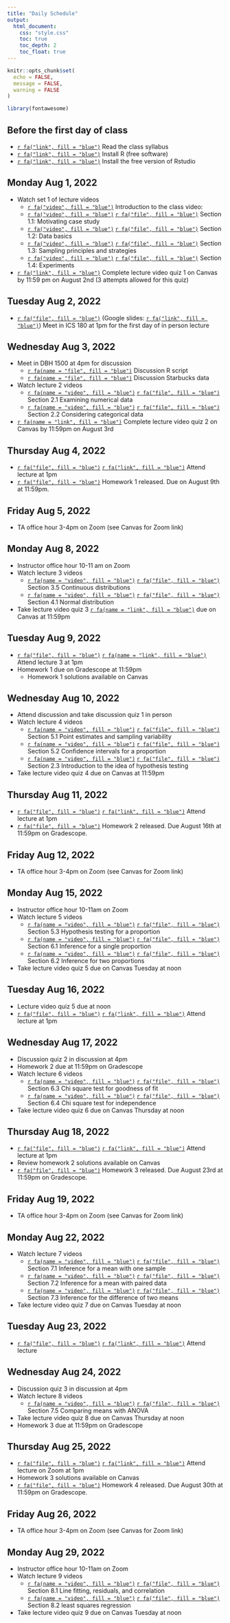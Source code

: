 ---
title: "Daily Schedule"
output: 
  html_document:
    css: "style.css"
    toc: true
    toc_depth: 2
    toc_float: true
---

```{r setup, include=FALSE}
knitr::opts_chunk$set(
  echo = FALSE,
  message = FALSE,
  warning = FALSE
)

library(fontawesome)
```

## Before the first day of class 

- [`r fa("link", fill = "blue")`](https://catalinamedina.github.io/uci-stats7-su22-website/syllabus.html) Read the class syllabus 
- [`r fa("link", fill = "blue")`](https://www.r-project.org/) Install R (free software)
- [`r fa("link", fill = "blue")`](https://www.rstudio.com/) Install the free version of Rstudio 

## Monday Aug 1, 2022  

- Watch set 1 of lecture videos
    - [`r fa("video", fill = "blue")`](https://uci.zoom.us/rec/share/iEzan4P2GVBIK4rEa2LtOLH1fe9KaDx3zsovVnalo_mfIUoHGnZZulOkBsW-ZlTR.VXePD4F_vhRPVsgU?startTime=1659214374000) Introduction to the class video: 
    - [`r fa("video", fill = "blue")`](https://uci.zoom.us/rec/share/oD5hLVonR3CZ92t8D9zmJJF1qfLshfCnHsL0-_-qvOloMS1s3rohD9TMg32EfXyF.DBGfPottko6zeJyR?startTime=1659204319000) [`r fa("file", fill = "blue")`](lecture-slides/lecture1-section1.1-case-study.pdf) Section 1.1: Motivating case study 
    - [`r fa("video", fill = "blue")`](https://uci.zoom.us/rec/share/LfwhN6yTv7-nOE0cIAUx4vZoFyeK5joam7mQnOk6QGyZVGqF47625j9HUtJu2HWO.m9QSfwOlYGH0pzMb?startTime=1659218067000) [`r fa("file", fill = "blue")`](lecture-slides/lecture1-section1.2-data-basics.pdf) Section 1.2: Data basics
    - [`r fa("video", fill = "blue")`](https://uci.zoom.us/rec/share/8ez_7EOY5QoAxHlVcT-EffYubi-xg0R8Ebk7AiDHByWpaygZrSREJ0XFFuycelkr.ROp41PFoMRk7OaKo?startTime=1659226434000) [`r fa("file", fill = "blue")`](lecture-slides/lecture1-section1.3-sampling-principles-and-strategies.pdf) Section 1.3: Sampling principles and strategies 
    - [`r fa("video", fill = "blue")`](https://uci.zoom.us/rec/share/3KQRxWLSiqBHGxL6TG9mMrmhj90gxQfo3iLRe3pIFOfWBVLHaCSYZue-AtxKZNDj.zbn4J4xUTTzUJzq-?startTime=1659228286000) [`r fa("file", fill = "blue")`](lecture-slides/lecture1-section1.4-experiments.pdf) Section 1.4: Experiments 
- [`r fa("link", fill = "blue")`](https://canvas.eee.uci.edu/courses/46939/quizzes/233237) Complete lecture video quiz 1 on Canvas by 11:59 pm on August 2nd (3 attempts allowed for this quiz)

## Tuesday Aug 2, 2022

- [`r fa("file", fill = "blue")`](lecture-slides/lecture1-practice.pdf) (Google slides: [`r fa("link", fill = "blue")`](https://docs.google.com/presentation/d/1KnEApLH-6K-tYN2pbxHxl98iN705VoZKGVFfr-LeLQ4/edit?usp=sharing)) Meet in ICS 180 at 1pm for the first day of in person lecture 

## Wednesday Aug 3, 2022

- Meet in DBH 1500 at 4pm for discussion
    - [`r fa(name = "file", fill = "blue")`](discussion-material/stats7-discussion1-script.R) Discussion R script
    - [`r fa(name = "file", fill = "blue")`](discussion-material/starbucks.csv) Discussion Starbucks data
- Watch lecture 2 videos
    - [`r fa(name = "video", fill = "blue")`](https://uci.yuja.com/V/Video?v=5550088&node=24377207&a=655470973&autoplay=1) [`r fa("file", fill = "blue")`](lecture-slides/lecture2-section2.1-examining-numerical-data.pdf) Section 2.1 Examining numerical data
    - [`r fa(name = "video", fill = "blue")`](https://uci.zoom.us/rec/share/DkpYGufePoIj9VWIeM5GGgk216tEMvcaVuPtgilT3YCeBCDsBUOaO9XsWStzINc.QnpaVvA7Vz-j_sDO?startTime=1659505515000) [`r fa("file", fill = "blue")`](lecture-slides/lecture2-section2.2-considering-categorical-data.pdf) Section 2.2 Considering categorical data
- [`r fa(name = "link", fill = "blue")`](https://canvas.eee.uci.edu/courses/46939/quizzes/234632) Complete lecture video quiz 2 on Canvas by 11:59pm on August 3rd 

## Thursday Aug 4, 2022

- [`r fa("file", fill = "blue")`](lecture-slides/lecture2-practice.pdf) [`r fa("link", fill = "blue")`](https://docs.google.com/presentation/d/1zNV-M1LuDTg7sTJVo0oBZLPTP1FtwymeXsJrspX4hzg/edit?usp=sharing) Attend lecture at 1pm
- [`r fa("file", fill = "blue")`](homework/hw1/stats7-hw1.pdf) Homework 1 released. Due on August 9th at 11:59pm.

## Friday Aug 5, 2022

- TA office hour 3-4pm on Zoom (see Canvas for Zoom link)

## Monday Aug 8, 2022

- Instructor office hour 10-11 am on Zoom
- Watch lecture 3 videos
    - [`r fa(name = "video", fill = "blue")`](https://uci.zoom.us/rec/share/AuG3HClMhtYs30BTSez_kpVc0Nm7xQU7e0h9TQXDCZedFwzu2YirPc5NXL24-z6i._7YEnSkfoTPmWfX-?startTime=1659938147000) [`r fa("file", fill = "blue")`](lecture-slides/lecture3-section3.5-continuous-distributions.pdf) Section 3.5 Continuous distributions
    - [`r fa(name = "video", fill = "blue")`](https://uci.zoom.us/rec/share/f0ghKmQIbyiWni3yeuI1naNrzyJ_Hi8y6crXT8np9PNUp0zi51b6VuRU2uU9Q71_.2ms3JfeFlSyfw8BM?startTime=1659940349000) [`r fa("file", fill = "blue")`](lecture-slides/lecture3-section4.1-normal-distribution.pdf) Section 4.1 Normal distribution
- Take lecture video quiz 3 [`r fa(name = "link", fill = "blue")`](https://canvas.eee.uci.edu/courses/46939/quizzes/234934) due on Canvas at 11:59pm

## Tuesday Aug 9, 2022

- [`r fa("file", fill = "blue")`](lecture-slides/lecture3-practice.pdf) [`r fa(name = "link", fill = "blue")`](https://docs.google.com/presentation/d/1G-O8VvLUu8KDTFWndxztmn0j89DYdIwhdae-d-tO8xs/edit?usp=sharing) Attend lecture 3 at 1pm
- Homework 1 due on Gradescope at 11:59pm
    - Homework 1 solutions available on Canvas

## Wednesday Aug 10, 2022

- Attend discussion and take discussion quiz 1 in person
- Watch lecture 4 videos
    - [`r fa(name = "video", fill = "blue")`](https://uci.zoom.us/rec/share/NTsJFdVkBGwk_usiIppU-P94VhAjRgRy7JOE9kJa2UmDFRxPA7-NXSHcV19vTrFJ.3eN2J-7UheIHS-M1?startTime=1660109662000) [`r fa("file", fill = "blue")`](lecture-slides/lecture4-section5.1-point-estimates-and-sampling-variability.pdf) Section 5.1 Point estimates and sampling variability
    - [`r fa(name = "video", fill = "blue")`](https://uci.zoom.us/rec/share/DRNBMSghU9F8Shr-iwpfl5_qXQ5xbynse-ZovFBIGhn2F-_MMRLIJJD-T_qp0mNe.uYAKm21Nu2QeKWmu?startTime=1660111229000) [`r fa("file", fill = "blue")`](lecture-slides/lecture4-section5.2-confidence-intervals-for-proportions.pdf) Section 5.2 Confidence intervals for a proportion
    - [`r fa(name = "video", fill = "blue")`](https://uci.zoom.us/rec/share/HkdEDMf3juhNPkL_BfPPjlHFiNsCKXc9e1VFXXbW562AJIOBxF1ZAEshCp8qRtQe.HqCOpY52ukcuTP1B?startTime=1660114154000) [`r fa("file", fill = "blue")`](lecture-slides/lecture4-section2.3-case-study-gender-discrimination.pdf) Section 2.3 Introduction to the idea of hypothesis testing
- Take lecture video quiz 4 due on Canvas at 11:59pm

## Thursday Aug 11, 2022

- [`r fa("file", fill = "blue")`](lecture-slides/lecture4-practice.pdf) [`r fa("link", fill = "blue")`](https://docs.google.com/presentation/d/1junLo66xcBrBDM-ok4Dksex8ykORzLO0SRkCZlBbAh4/edit?usp=sharing) Attend lecture at 1pm
- [`r fa("file", fill = "blue")`](homework/hw2/stats7-hw2.pdf) Homework 2 released. Due August 16th at 11:59pm on Gradescope.

## Friday Aug 12, 2022

- TA office hour 3-4pm on Zoom (see Canvas for Zoom link)

## Monday Aug 15, 2022

- Instructor office hour 10-11am on Zoom
- Watch lecture 5 videos
    - [`r fa(name = "video", fill = "blue")`](https://uci.zoom.us/rec/share/jwfUhumiddxKq3aETpn7cGlb5B-Hr9eZ0stHS8itpJa46PKBV0rgkYNjPmETDA71.-brM_j9XeRnIsceq?startTime=1660545360000) [`r fa("file", fill = "blue")`](lecture-slides/lecture5-section5.3-hypothesis-testing-for-a-proportion.pdf) Section 5.3 Hypothesis testing for a proportion
    - [`r fa(name = "video", fill = "blue")`](https://uci.zoom.us/rec/share/qzo9DE0BYEDm7atUY52lEGrc6kS4MzFQm-7QaQQrAuBK8EWdTvCfkvrtmjBvLjA9.CnRQ_aFlMooVCjmQ?startTime=1660547721000) [`r fa("file", fill = "blue")`](lecture-slides/lecture5-section6.1-inference-for-a-single-proportion.pdf) Section 6.1 Inference for a single proportion
    - [`r fa(name = "video", fill = "blue")`](https://uci.zoom.us/rec/share/k6ayX4j7p_AOgcEyAg1sjQ-t-OE_TsvHxJO2ktUsNDDe6a_d9cqFYHfnnP4Ueyw6.Tde2KQa4bPXukv2c?startTime=1660549031000) [`r fa("file", fill = "blue")`](lecture-slides/lecture5-section6.2-difference-of-two-proportions.pdf) Section 6.2 Inference for two proportions
- Take lecture video quiz 5 due on Canvas Tuesday at noon

## Tuesday Aug 16, 2022

- Lecture video quiz 5 due at noon
- [`r fa("file", fill = "blue")`](lecture-slides/lecture5-practice.pdf) [`r fa("link", fill = "blue")`](https://docs.google.com/presentation/d/1hwDAFj4cnINySefrOrer1J-RBOhcxJCr8KoP49akmMA/edit?usp=sharing) Attend lecture at 1pm

## Wednesday Aug 17, 2022

- Discussion quiz 2 in discussion at 4pm
- Homework 2 due at 11:59pm on Gradescope
- Watch lecture 6 videos
    - [`r fa(name = "video", fill = "blue")`](https://uci.zoom.us/rec/share/k2kJ_uk5e-FAqAqDVzWm9jbDM_BolhJ-WwpdyW_k201dZP8E0P13sDEiz99C929n.uRmTodO7EhMRKZ6t?startTime=1660701095000) [`r fa("file", fill = "blue")`](lecture-slides/lecture6-section6.3-chi-square-test-of-gof.pdf) Section 6.3 Chi square test for goodness of fit
    - [`r fa(name = "video", fill = "blue")`](https://uci.zoom.us/rec/share/n9XqFIaNC2VZUWShW4Zc7LLDTuHe3Dl0xu-KR7NP7LFugoiovutdaanqSiI2iAMq.vAUKN0isAxbQdBoE?startTime=1660703627000) [`r fa("file", fill = "blue")`](lecture-slides/lecture6-section6.4-chi-square-test-of-independence.pdf) Section 6.4 Chi square test for independence
- Take lecture video quiz 6 due on Canvas Thursday at noon

## Thursday Aug 18, 2022

- [`r fa("file", fill = "blue")`](lecture-slides/lecture6-practice.pdf) [`r fa("link", fill = "blue")`](https://docs.google.com/presentation/d/1Vrpf7gDmEsmrqn5oLRGlqornJlxCUzkxIdqlwZF1QJg/edit?usp=sharing) Attend lecture at 1pm
- Review homework 2 solutions available on Canvas
- [`r fa("file", fill = "blue")`](homework/hw3/stats7-hw3.pdf) Homework 3 released. Due August 23rd at 11:59pm on Gradescope.

## Friday Aug 19, 2022

- TA office hour 3-4pm on Zoom (see Canvas for Zoom link)

## Monday Aug 22, 2022

- Watch lecture 7 videos
    - [`r fa(name = "video", fill = "blue")`](https://uci.zoom.us/rec/share/LKlfHQlm12isPvNBX6BXb06vG36zBqUd7P60krZfiEmVPtWcWLIp92RMyxNZXOs3.X0uvQKL247D0SwaQ?startTime=1661166346000) [`r fa("file", fill = "blue")`](lecture-slides/lecture7-section7.1-inference-for-a-mean.pdf) Section 7.1 Inference for a mean with one sample
    - [`r fa(name = "video", fill = "blue")`](https://uci.zoom.us/rec/share/gC_M6IE3GBB67Vfr4wVcKZd19IxUYKOOwFE-uf9IVYRQh7p3H3YU39pIfkdN5EG-.qRzBxRbcsmW5DEVu?startTime=1661167879000) [`r fa("file", fill = "blue")`](lecture-slides/lecture7-section7.2-paired-data.pdf) Section 7.2 Inference for a mean with paired data
    - [`r fa(name = "video", fill = "blue")`](https://uci.zoom.us/rec/share/NehdKjr5aFQGIQsvTlUc3zb4wzcC6fHQER0p5fAC0m_UDp21iR5Z1H5l25lF-WNK.ZQLEAQq2TOmICGSM?startTime=1661168845000) [`r fa("file", fill = "blue")`](lecture-slides/lecture7-section7.3-difference-of-two-means.pdf) Section 7.3 Inference for the difference of two means
- Take lecture video quiz 7 due on Canvas Tuesday at noon

## Tuesday Aug 23, 2022

- [`r fa("file", fill = "blue")`](lecture-slides/lecture7-practice.pdf) [`r fa("link", fill = "blue")`](https://docs.google.com/presentation/d/1ho_Xs2TtWNg_a8rpGjTKOOJI_KccCtxgh0XQk0hj9V4/edit?usp=sharing) Attend lecture


## Wednesday Aug 24, 2022

- Discussion quiz 3 in discussion at 4pm
- Watch lecture 8 videos
    - [`r fa(name = "video", fill = "blue")`](https://uci.zoom.us/rec/share/chD_tRgTs_qSJsRVdfEOza1dDO3cxaLBAaVEOsclkWWGVF2SgJhWWDLL1xYo8OJj.JeJ8wbWGe0xSNuZL?startTime=1661300893000) [`r fa("file", fill = "blue")`](lecture-slides/lecture8-section7.5-mean-comparison-with-ANOVA.pdf) Section 7.5 Comparing means with ANOVA
- Take lecture video quiz 8 due on Canvas Thursday at noon
- Homework 3 due at 11:59pm on Gradescope

## Thursday Aug 25, 2022

- [`r fa("file", fill = "blue")`](lecture-slides/lecture8-practice.pdf) [`r fa("link", fill = "blue")`](https://docs.google.com/presentation/d/1GQLq82W7OMeXKretkKXBiaSGPA8hHeQa2x7HuDgVPHU/edit?usp=sharing) Attend lecture on Zoom at 1pm
- Homework 3 solutions available on Canvas
- [`r fa("file", fill = "blue")`](homework/hw4/stats7-hw4.pdf) Homework 4 released. Due August 30th at 11:59pm on Gradescope.

## Friday Aug 26, 2022

- TA office hour 3-4pm on Zoom (see Canvas for Zoom link)

## Monday Aug 29, 2022

- Instructor office hour 10-11am on Zoom
- Watch lecture 9 videos
    - [`r fa(name = "video", fill = "blue")`](https://uci.zoom.us/rec/share/9ki7ZKL0JZyv6aDDzgQH3DDO7pSxs9oVrFWF6ikf_Bz87pnzoPzNNTWa0F08Oksx.S10mD42N0dDtKP91?startTime=1661754720000) [`r fa("file", fill = "blue")`](lecture-slides/lecture9-section8.1-line-fitting-residuals-and-correlation.pdf) Section 8.1 Line fitting, residuals, and correlation
    - [`r fa(name = "video", fill = "blue")`](https://uci.zoom.us/rec/share/Yv_-TKaZnT56ZIZqBJO9QCC4wdm8WtpdjpB0dWB-6zYztZuJzwsJ713U_z_kTVyv.tUmwPqPYD9sK19Yr?startTime=1661756484000) [`r fa("file", fill = "blue")`](lecture-slides/lecture9-section8.2-least-squares-regression.pdf) Section 8.2 least squares regression
- Take lecture video quiz 9 due on Canvas Tuesday at noon


